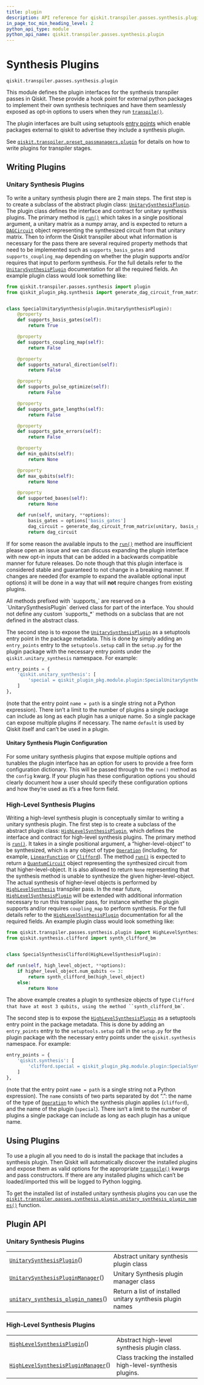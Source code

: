 ```yaml
---
title: plugin
description: API reference for qiskit.transpiler.passes.synthesis.plugin
in_page_toc_min_heading_level: 2
python_api_type: module
python_api_name: qiskit.transpiler.passes.synthesis.plugin
---
```


<span id="module-qiskit.transpiler.passes.synthesis.plugin" />

<span id="qiskit-transpiler-synthesis-plugins" />

<span id="synthesis-plugins-qiskit-transpiler-passes-synthesis-plugin" />

# Synthesis Plugins

`qiskit.transpiler.passes.synthesis.plugin`

This module defines the plugin interfaces for the synthesis transpiler passes in Qiskit. These provide a hook point for external python packages to implement their own synthesis techniques and have them seamlessly exposed as opt-in options to users when they run [`transpile()`](qiskit.compiler.transpile "qiskit.compiler.transpile").

The plugin interfaces are built using setuptools [entry points](https://setuptools.readthedocs.io/en/latest/userguide/entry_point.html) which enable packages external to qiskit to advertise they include a synthesis plugin.

See [`qiskit.transpiler.preset_passmanagers.plugin`](transpiler_plugins#module-qiskit.transpiler.preset_passmanagers.plugin "qiskit.transpiler.preset_passmanagers.plugin") for details on how to write plugins for transpiler stages.

## Writing Plugins

### Unitary Synthesis Plugins

To write a unitary synthesis plugin there are 2 main steps. The first step is to create a subclass of the abstract plugin class: [`UnitarySynthesisPlugin`](qiskit.transpiler.passes.synthesis.plugin.UnitarySynthesisPlugin "qiskit.transpiler.passes.synthesis.plugin.UnitarySynthesisPlugin"). The plugin class defines the interface and contract for unitary synthesis plugins. The primary method is [`run()`](qiskit.transpiler.passes.synthesis.plugin.UnitarySynthesisPlugin#run "qiskit.transpiler.passes.synthesis.plugin.UnitarySynthesisPlugin.run") which takes in a single positional argument, a unitary matrix as a numpy array, and is expected to return a [`DAGCircuit`](qiskit.dagcircuit.DAGCircuit "qiskit.dagcircuit.DAGCircuit") object representing the synthesized circuit from that unitary matrix. Then to inform the Qiskit transpiler about what information is necessary for the pass there are several required property methods that need to be implemented such as `supports_basis_gates` and `supports_coupling_map` depending on whether the plugin supports and/or requires that input to perform synthesis. For the full details refer to the [`UnitarySynthesisPlugin`](qiskit.transpiler.passes.synthesis.plugin.UnitarySynthesisPlugin "qiskit.transpiler.passes.synthesis.plugin.UnitarySynthesisPlugin") documentation for all the required fields. An example plugin class would look something like:

```python
from qiskit.transpiler.passes.synthesis import plugin
from qiskit_plugin_pkg.synthesis import generate_dag_circuit_from_matrix


class SpecialUnitarySynthesis(plugin.UnitarySynthesisPlugin):
    @property
    def supports_basis_gates(self):
        return True

    @property
    def supports_coupling_map(self):
        return False

    @property
    def supports_natural_direction(self):
        return False

    @property
    def supports_pulse_optimize(self):
        return False

    @property
    def supports_gate_lengths(self):
        return False

    @property
    def supports_gate_errors(self):
        return False

    @property
    def min_qubits(self):
        return None

    @property
    def max_qubits(self):
        return None

    @property
    def supported_bases(self):
        return None

    def run(self, unitary, **options):
        basis_gates = options['basis_gates']
        dag_circuit = generate_dag_circuit_from_matrix(unitary, basis_gates)
        return dag_circuit
```

If for some reason the available inputs to the [`run()`](qiskit.transpiler.passes.synthesis.plugin.UnitarySynthesisPlugin#run "qiskit.transpiler.passes.synthesis.plugin.UnitarySynthesisPlugin.run") method are insufficient please open an issue and we can discuss expanding the plugin interface with new opt-in inputs that can be added in a backwards compatible manner for future releases. Do note though that this plugin interface is considered stable and guaranteed to not change in a breaking manner. If changes are needed (for example to expand the available optional input options) it will be done in a way that will **not** require changes from existing plugins.

<Admonition title="Note" type="note">
  All methods prefixed with `supports_` are reserved on a `UnitarySynthesisPlugin` derived class for part of the interface. You should not define any custom `supports_*` methods on a subclass that are not defined in the abstract class.
</Admonition>

The second step is to expose the [`UnitarySynthesisPlugin`](qiskit.transpiler.passes.synthesis.plugin.UnitarySynthesisPlugin "qiskit.transpiler.passes.synthesis.plugin.UnitarySynthesisPlugin") as a setuptools entry point in the package metadata. This is done by simply adding an `entry_points` entry to the `setuptools.setup` call in the `setup.py` for the plugin package with the necessary entry points under the `qiskit.unitary_synthesis` namespace. For example:

```python
entry_points = {
    'qiskit.unitary_synthesis': [
        'special = qiskit_plugin_pkg.module.plugin:SpecialUnitarySynthesis',
    ]
},
```

(note that the entry point `name = path` is a single string not a Python expression). There isn’t a limit to the number of plugins a single package can include as long as each plugin has a unique name. So a single package can expose multiple plugins if necessary. The name `default` is used by Qiskit itself and can’t be used in a plugin.

#### Unitary Synthesis Plugin Configuration

For some unitary synthesis plugins that expose multiple options and tunables the plugin interface has an option for users to provide a free form configuration dictionary. This will be passed through to the `run()` method as the `config` kwarg. If your plugin has these configuration options you should clearly document how a user should specify these configuration options and how they’re used as it’s a free form field.

### High-Level Synthesis Plugins

Writing a high-level synthesis plugin is conceptually similar to writing a unitary synthesis plugin. The first step is to create a subclass of the abstract plugin class: [`HighLevelSynthesisPlugin`](qiskit.transpiler.passes.synthesis.plugin.HighLevelSynthesisPlugin "qiskit.transpiler.passes.synthesis.plugin.HighLevelSynthesisPlugin"), which defines the interface and contract for high-level synthesis plugins. The primary method is [`run()`](qiskit.transpiler.passes.synthesis.plugin.HighLevelSynthesisPlugin#run "qiskit.transpiler.passes.synthesis.plugin.HighLevelSynthesisPlugin.run"). It takes in a single positional argument, a “higher-level-object” to be synthesized, which is any object of type [`Operation`](qiskit.circuit.Operation "qiskit.circuit.Operation") (including, for example, [`LinearFunction`](qiskit.circuit.library.LinearFunction "qiskit.circuit.library.generalized_gates.linear_function.LinearFunction") or [`Clifford`](qiskit.quantum_info.Clifford "qiskit.quantum_info.operators.symplectic.clifford.Clifford")). The method [`run()`](qiskit.transpiler.passes.synthesis.plugin.HighLevelSynthesisPlugin#run "qiskit.transpiler.passes.synthesis.plugin.HighLevelSynthesisPlugin.run") is expected to return a [`QuantumCircuit`](qiskit.circuit.QuantumCircuit "qiskit.circuit.QuantumCircuit") object representing the synthesized circuit from that higher-level-object. It is also allowed to return `None` representing that the synthesis method is unable to synthesize the given higher-level-object. The actual synthesis of higher-level objects is performed by [`HighLevelSynthesis`](qiskit.transpiler.passes.HighLevelSynthesis "qiskit.transpiler.passes.synthesis.high_level_synthesis.HighLevelSynthesis") transpiler pass. In the near future, [`HighLevelSynthesisPlugin`](qiskit.transpiler.passes.synthesis.plugin.HighLevelSynthesisPlugin "qiskit.transpiler.passes.synthesis.plugin.HighLevelSynthesisPlugin") will be extended with additional information necessary to run this transpiler pass, for instance whether the plugin supports and/or requires `coupling_map` to perform synthesis. For the full details refer to the [`HighLevelSynthesisPlugin`](qiskit.transpiler.passes.synthesis.plugin.HighLevelSynthesisPlugin "qiskit.transpiler.passes.synthesis.plugin.HighLevelSynthesisPlugin") documentation for all the required fields. An example plugin class would look something like:

```python
from qiskit.transpiler.passes.synthesis.plugin import HighLevelSynthesisPlugin
from qiskit.synthesis.clifford import synth_clifford_bm


class SpecialSynthesisClifford(HighLevelSynthesisPlugin):

def run(self, high_level_object, **options):
    if higher_level_object.num_qubits <= 3:
        return synth_clifford_bm(high_level_object)
    else:
        return None
```

The above example creates a plugin to synthesize objects of type ``` Clifford that have at most 3 qubits, using the method ``synth_clifford_bm` ```.

The second step is to expose the [`HighLevelSynthesisPlugin`](qiskit.transpiler.passes.synthesis.plugin.HighLevelSynthesisPlugin "qiskit.transpiler.passes.synthesis.plugin.HighLevelSynthesisPlugin") as a setuptools entry point in the package metadata. This is done by adding an `entry_points` entry to the `setuptools.setup` call in the `setup.py` for the plugin package with the necessary entry points under the `qiskit.synthesis` namespace. For example:

```python
entry_points = {
    'qiskit.synthesis': [
        'clifford.special = qiskit_plugin_pkg.module.plugin:SpecialSynthesisClifford',
    ]
},
```

(note that the entry point `name = path` is a single string not a Python expression). The `name` consists of two parts separated by dot “.”: the name of the type of [`Operation`](qiskit.circuit.Operation "qiskit.circuit.Operation") to which the synthesis plugin applies (`clifford`), and the name of the plugin (`special`). There isn’t a limit to the number of plugins a single package can include as long as each plugin has a unique name.

## Using Plugins

To use a plugin all you need to do is install the package that includes a synthesis plugin. Then Qiskit will automatically discover the installed plugins and expose them as valid options for the appropriate [`transpile()`](qiskit.compiler.transpile "qiskit.compiler.transpile") kwargs and pass constructors. If there are any installed plugins which can’t be loaded/imported this will be logged to Python logging.

To get the installed list of installed unitary synthesis plugins you can use the [`qiskit.transpiler.passes.synthesis.plugin.unitary_synthesis_plugin_names()`](qiskit.transpiler.passes.synthesis.plugin.unitary_synthesis_plugin_names "qiskit.transpiler.passes.synthesis.plugin.unitary_synthesis_plugin_names") function.

## Plugin API

<span id="id1" />

### Unitary Synthesis Plugins

|                                                                                                                                                                                           |                                                           |
| ----------------------------------------------------------------------------------------------------------------------------------------------------------------------------------------- | --------------------------------------------------------- |
| [`UnitarySynthesisPlugin`](qiskit.transpiler.passes.synthesis.plugin.UnitarySynthesisPlugin "qiskit.transpiler.passes.synthesis.plugin.UnitarySynthesisPlugin")()                         | Abstract unitary synthesis plugin class                   |
| [`UnitarySynthesisPluginManager`](qiskit.transpiler.passes.synthesis.plugin.UnitarySynthesisPluginManager "qiskit.transpiler.passes.synthesis.plugin.UnitarySynthesisPluginManager")()    | Unitary Synthesis plugin manager class                    |
| [`unitary_synthesis_plugin_names`](qiskit.transpiler.passes.synthesis.plugin.unitary_synthesis_plugin_names "qiskit.transpiler.passes.synthesis.plugin.unitary_synthesis_plugin_names")() | Return a list of installed unitary synthesis plugin names |

<span id="id2" />

### High-Level Synthesis Plugins

|                                                                                                                                                                                              |                                                            |
| -------------------------------------------------------------------------------------------------------------------------------------------------------------------------------------------- | ---------------------------------------------------------- |
| [`HighLevelSynthesisPlugin`](qiskit.transpiler.passes.synthesis.plugin.HighLevelSynthesisPlugin "qiskit.transpiler.passes.synthesis.plugin.HighLevelSynthesisPlugin")()                      | Abstract high-level synthesis plugin class.                |
| [`HighLevelSynthesisPluginManager`](qiskit.transpiler.passes.synthesis.plugin.HighLevelSynthesisPluginManager "qiskit.transpiler.passes.synthesis.plugin.HighLevelSynthesisPluginManager")() | Class tracking the installed high-level-synthesis plugins. |

